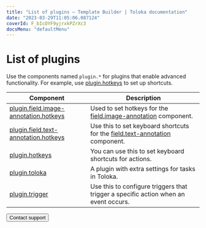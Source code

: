 ```yaml
---
title: "List of plugins — Template Builder | Toloka documentation"
date: "2023-03-29T11:05:06.087124"
coverId: F_bIcOYF9yjrxkPZrXc3
docsMenu: "defaultMenu"
---
```


# List of plugins

Use the components named `plugin.*` for plugins that enable advanced functionality. For example, use [plugin.hotkeys](/docs/template-builder/reference/plugin.hotkeys) to set up shortcuts.

| Component                                                                         | Description                                                                                             |
| --------------------------------------------------------------------------------- | ------------------------------------------------------------------------------------------------------- |
| [plugin.field.image-annotation.hotkeys](/docs/template-builder/reference/plugin.field.image-annotation.hotkeys) | Used to set hotkeys for the [field.image-annotation](/docs/template-builder/reference/field.image-annotation) component.              |
| [plugin.field.text-annotation.hotkeys](/docs/template-builder/reference/plugin.field.text-annotation.hotkeys)   | Use this to set keyboard shortcuts for the [field.text-annotation](/docs/template-builder/reference/field.text-annotation) component. |
| [plugin.hotkeys](/docs/template-builder/reference/plugin.hotkeys)                                               | You can use this to set keyboard shortcuts for actions.                                                 |
| [plugin.toloka](/docs/template-builder/reference/plugin.toloka)                                                 | A plugin with extra settings for tasks in Toloka.                                                       |
| [plugin.trigger](/docs/template-builder/reference/plugin.trigger)                                               | Use this to configure triggers that trigger a specific action when an event occurs.                     |

<Button view="defaultInverse" size="l" type="link" url="/docs/guide/troubleshooting/support?form-source=template-builder-reference-plugins">Contact support</Button>